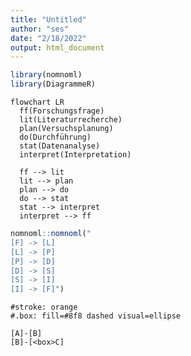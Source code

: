 ```yaml
---
title: "Untitled"
author: "ses"
date: "2/18/2022"
output: html_document
---
```


```r
library(nomnoml)
library(DiagrammeR)
```




```mermaid
flowchart LR
  ff(Forschungsfrage)
  lit(Literaturrecherche)
  plan(Versuchsplanung)
  do(Durchführung)
  stat(Datenanalyse)
  interpret(Interpretation)

  ff --> lit
  lit --> plan
  plan --> do
  do --> stat
  stat --> interpret
  interpret --> ff
```

```r
nomnoml::nomnoml("
[F] -> [L]
[L] -> [P]
[P] -> [D]
[D] -> [S]
[S] -> [I]
[I] -> [F]")

```



```nomnoml
#stroke: orange
#.box: fill=#8f8 dashed visual=ellipse

[A]-[B]
[B]-[<box>C]
```
